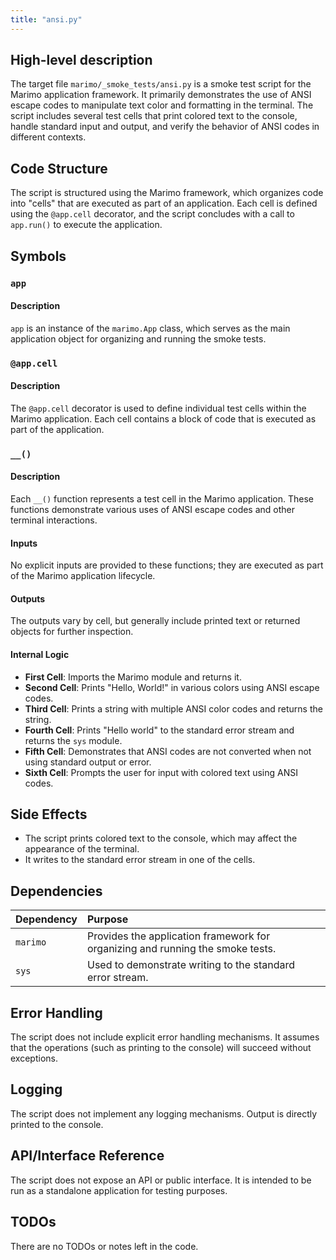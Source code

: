 ```yaml
---
title: "ansi.py"
---
```


## High-level description

The target file `marimo/_smoke_tests/ansi.py` is a smoke test script for the Marimo application framework. It primarily demonstrates the use of ANSI escape codes to manipulate text color and formatting in the terminal. The script includes several test cells that print colored text to the console, handle standard input and output, and verify the behavior of ANSI codes in different contexts.

## Code Structure

The script is structured using the Marimo framework, which organizes code into "cells" that are executed as part of an application. Each cell is defined using the `@app.cell` decorator, and the script concludes with a call to `app.run()` to execute the application.

## Symbols

### `app`
#### Description
`app` is an instance of the `marimo.App` class, which serves as the main application object for organizing and running the smoke tests.

### `@app.cell`
#### Description
The `@app.cell` decorator is used to define individual test cells within the Marimo application. Each cell contains a block of code that is executed as part of the application.

### `__()`
#### Description
Each `__()` function represents a test cell in the Marimo application. These functions demonstrate various uses of ANSI escape codes and other terminal interactions.

#### Inputs
No explicit inputs are provided to these functions; they are executed as part of the Marimo application lifecycle.

#### Outputs
The outputs vary by cell, but generally include printed text or returned objects for further inspection.

#### Internal Logic
- **First Cell**: Imports the Marimo module and returns it.
- **Second Cell**: Prints "Hello, World!" in various colors using ANSI escape codes.
- **Third Cell**: Prints a string with multiple ANSI color codes and returns the string.
- **Fourth Cell**: Prints "Hello world" to the standard error stream and returns the `sys` module.
- **Fifth Cell**: Demonstrates that ANSI codes are not converted when not using standard output or error.
- **Sixth Cell**: Prompts the user for input with colored text using ANSI codes.

## Side Effects

- The script prints colored text to the console, which may affect the appearance of the terminal.
- It writes to the standard error stream in one of the cells.

## Dependencies

| Dependency | Purpose |
|:-----------|:--------|
| `marimo`   | Provides the application framework for organizing and running the smoke tests. |
| `sys`      | Used to demonstrate writing to the standard error stream. |

## Error Handling

The script does not include explicit error handling mechanisms. It assumes that the operations (such as printing to the console) will succeed without exceptions.

## Logging

The script does not implement any logging mechanisms. Output is directly printed to the console.

## API/Interface Reference

The script does not expose an API or public interface. It is intended to be run as a standalone application for testing purposes.

## TODOs

There are no TODOs or notes left in the code.